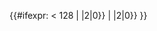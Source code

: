 {{#ifexpr: {{{1|0}}} < 128 | {{padleft:{{hexadecimal|{{#expr:{{{1|0}}}}}|no}}|2|0}} |  {{padleft:{{hexadecimal|{{#expr:{{{1|0}}}MOD64+128}}|no}}|2|0}} }}<noinclude>
{{doc|content=
If the number passed is less than 128, then this is a one byte sequence - return the value; otherwise, it's the last byte of a multi-byte sequence, and you add the 6 least significant bits to 0x80.
}}
</noinclude>